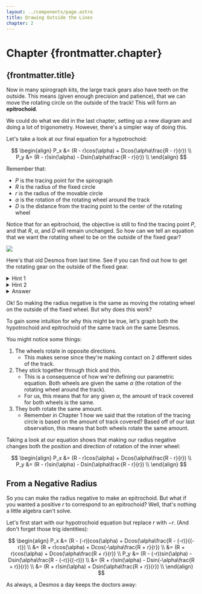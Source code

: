 ```yaml
---
layout: ../components/page.astro
title: Drawing Outside the Lines
chapter: 2
---
```



# Chapter {frontmatter.chapter}

## {frontmatter.title}

Now in many spirograph kits, the large track gears also have teeth on the outside. This means (given enough precision and patience), that we can move the rotating circle on the outside of the track! This will form an **epitrochoid**.

We could do what we did in the last chapter, setting up a new diagram and doing a lot of trigonometry. However, there's a simpler way of doing this.

Let's take a look at our final equation for a hypotrochoid:

$$
\begin{align}
P_x &= (R - r)cos(\alpha) + Dcos(\alpha\frac{R - r}{r}) \\
P_y &= (R - r)sin(\alpha) - Dsin(\alpha\frac{R - r}{r}) \\
\end{align}
$$

Remember that:

-   $P$ is the tracing point for the spirograph
-   $R$ is the radius of the fixed circle
-   $r$ is the radius of the movable circle
-   $\alpha$ is the rotation of the rotating wheel around the track
-   $D$ is the distance from the tracing point to the center of the rotating wheel

Notice that for an epitrochoid, the objective is still to find the tracing point $P$, and that $R$, $\alpha$, and $D$ will remain unchanged. So how can we tell an equation that we want the rotating wheel to be on the outside of the fixed gear?

<img src="/spirographs/assets/outer1.jpg" />

Here's that old Desmos from last time. See if you can find out how to get the rotating gear on the outside of the fixed gear.

<Desmos link="https://www.desmos.com/calculator/tkzrntuzyp" />

<details>
    <summary>Hint 1</summary>
    Remember that the radius of the rotating wheel $r$ is the only variable that needs to change.
</details>
<details>
    <summary>Hint 2</summary>
    Making the radius of the rotating wheel bigger isn't going to work. What else can we do with the radius?
</details>
<details>
    <summary>Answer</summary>
    Try making $r$ negative and play around with $T$! See what happens!
</details>

Ok! So making the radius negative is the same as moving the rotating wheel on the outside of the fixed wheel. But why does this work?

To gain some intuition for why this might be true, let's graph both the hypotrochoid and epitrochoid of the same track on the same Desmos.

<Desmos link="https://www.desmos.com/calculator/xnkghqagw2" />

You might notice some things:

1. The wheels rotate in opposite directions.
    - This makes sense since they're making contact on 2 different sides of the track.
2. They stick together through thick and thin.
    - This is a consequence of how we're defining our parametric equation. Both wheels are given the same $\alpha$ (the rotation of the rotating wheel around the track).
    - For us, this means that for any given $\alpha$, the amount of track covered for both wheels is the same.
3. They both rotate the same amount.
    - Remember in Chapter 1 how we said that the rotation of the tracing circle is based on the amount of track covered? Based off of our last observation, this means that both wheels rotate the same amount.

Taking a look at our equation shows that making our radius negative changes both the position and direction of rotation of the inner wheel:

$$
\begin{align}
P_x &= (R - r)cos(\alpha) + Dcos(\alpha\frac{R - r}{r}) \\
P_y &= (R - r)sin(\alpha) - Dsin(\alpha\frac{R - r}{r}) \\
\end{align}
$$

## From a Negative Radius

So you can make the radius negative to make an epitrochoid. But what if you wanted a positive $r$ to correspond to an epitrochoid? Well, that's nothing a little algebra can't solve.

Let's first start with our hypotrochoid equation but replace $r$ with $-r$. (And don't forget those trig identities):

$$
\begin{align}
P_x &= (R - (-r))cos(\alpha) + Dcos(\alpha\frac{R - (-r)}{(-r)}) \\
    &= (R + r)cos(\alpha) + Dcos(-\alpha\frac{R + r}{r}) \\
    &= (R + r)cos(\alpha) + Dcos(\alpha\frac{R + r}{r}) \\
P_y &= (R - (-r))sin(\alpha) - Dsin(\alpha\frac{R - (-r)}{(-r)}) \\
    &= (R + r)sin(\alpha) - Dsin(-\alpha\frac{R + r)}{r}) \\
    &= (R + r)sin(\alpha) + Dsin(\alpha\frac{R + r)}{r}) \\
\end{align}
$$

As always, a Desmos a day keeps the doctors away:

<Desmos link="https://www.desmos.com/calculator/yomsxcydwp" />
